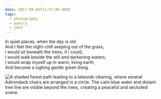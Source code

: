 ```yaml
---
date: 2017-09-03T11:57:00.000Z
tags:
  - photography
  - poetry
  - jdch
---
```

In quiet places, when the day is old<br/>
And I feel the night-chill seeping out of the grass,<br/>
I would sit beneath the trees, if I could,<br/>
I would walk beside the still and darkening waters,<br/>
I would wrap myself up in warm, living earth,<br/>
And become a sighing gentle green thing.

![A shaded forest path leading to a lakeside clearing, where several Adirondack chairs are arranged in a circle. The calm blue water and distant tree line are visible beyond the trees, creating a peaceful and secluded scene.](/assets/photos/20170903-IMG_4295.jpg)

